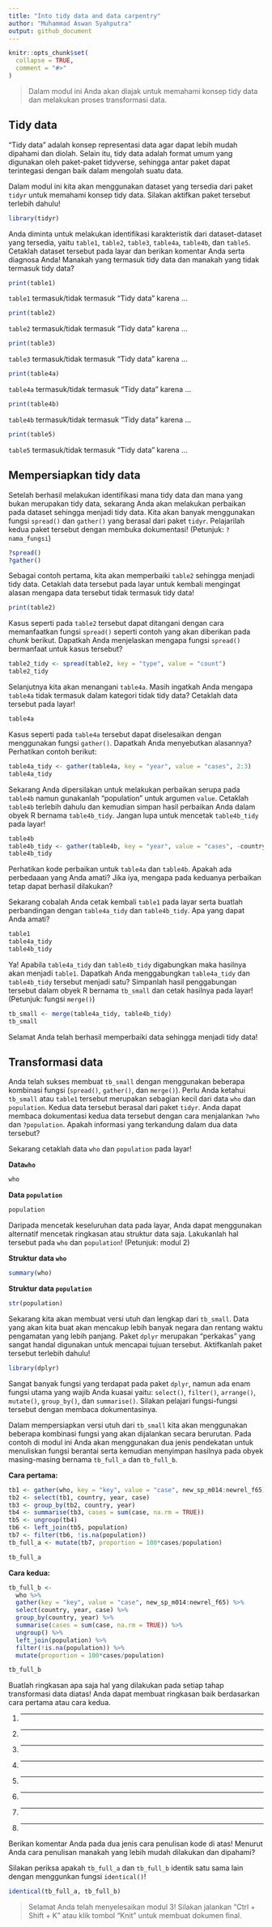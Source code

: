 ```yaml
---
title: "Into tidy data and data carpentry"
author: "Muhammad Aswan Syahputra"
output: github_document
---
```


```r
knitr::opts_chunk$set(
  collapse = TRUE,
  comment = "#>"
)
```
<!-- Baris kode di atas merupakan pengaturan untuk dokumen R Markdown dan tidak akan tercetak pada berkas dokumen akhir -->

> Dalam modul ini Anda akan diajak untuk memahami konsep tidy data dan melakukan proses transformasi data.

## Tidy data

"Tidy data" adalah konsep representasi data agar dapat lebih mudah dipahami dan diolah. Selain itu, tidy data adalah format umum yang digunakan oleh paket-paket tidyverse, sehingga antar paket dapat terintegasi dengan baik dalam mengolah suatu data.

Dalam modul ini kita akan menggunakan dataset yang tersedia dari paket `tidyr` untuk memahami konsep tidy data. Silakan aktifkan paket tersebut terlebih dahulu!

```r
library(tidyr)
```

Anda diminta untuk melakukan identifikasi karakteristik dari dataset-dataset yang tersedia, yaitu `table1`, `table2`, `table3`, `table4a`, `table4b`, dan `table5`. Cetaklah dataset tersebut pada layar dan berikan komentar Anda serta diagnosa Anda! Manakah yang termasuk tidy data dan manakah yang tidak termasuk tidy data?

```r
print(table1)
```

`table1` termasuk/tidak termasuk "Tidy data" karena ...

```r
print(table2)
```

`table2` termasuk/tidak termasuk "Tidy data" karena ...

```r
print(table3)
```

`table3` termasuk/tidak termasuk "Tidy data" karena ...


```r
print(table4a)
```

`table4a` termasuk/tidak termasuk "Tidy data" karena ...

```r
print(table4b)
```

`table4b` termasuk/tidak termasuk "Tidy data" karena ...

```r
print(table5)
```

`table5` termasuk/tidak termasuk "Tidy data" karena ...

## Mempersiapkan tidy data

Setelah berhasil melakukan identifikasi mana tidy data dan mana yang bukan merupakan tidy data, sekarang Anda akan melakukan perbaikan pada dataset sehingga menjadi tidy data. Kita akan banyak menggunakan fungsi `spread()` dan `gather()` yang berasal dari paket `tidyr`. Pelajarilah kedua paket tersebut dengan membuka dokumentasi! (Petunjuk: `?nama_fungsi`)

```r
?spread()
?gather()
```

Sebagai contoh pertama, kita akan memperbaiki `table2` sehingga menjadi tidy data. Cetaklah data tersebut pada layar untuk kembali mengingat alasan mengapa data tersebut tidak termasuk tidy data!

```r
print(table2)
```

Kasus seperti pada `table2` tersebut dapat ditangani dengan cara memanfaatkan fungsi `spread()` seperti contoh yang akan diberikan pada *chunk* berikut. Dapatkah Anda menjelaskan mengapa fungsi `spread()` bermanfaat untuk kasus tersebut?

```r
table2_tidy <- spread(table2, key = "type", value = "count")
table2_tidy
```

Selanjutnya kita akan menangani `table4a`. Masih ingatkah Anda mengapa `table4a` tidak termasuk dalam kategori tidak tidy data? Cetaklah data tersebut pada layar!

```r
table4a
```

Kasus seperti pada `table4a` tersebut dapat diselesaikan dengan menggunakan fungsi `gather()`. Dapatkah Anda menyebutkan alasannya? Perhatikan contoh berikut:

```r
table4a_tidy <- gather(table4a, key = "year", value = "cases", 2:3)
table4a_tidy
```

Sekarang Anda dipersilakan untuk melakukan perbaikan serupa pada `table4b` namun gunakanlah "population" untuk argumen `value`. Cetaklah `table4b` terlebih dahulu dan kemudian simpan hasil perbaikan Anda dalam obyek R bernama `table4b_tidy`. Jangan lupa untuk mencetak `table4b_tidy` pada layar!

```r
table4b
table4b_tidy <- gather(table4b, key = "year", value = "cases", -country)
table4b_tidy
```

Perhatikan kode perbaikan untuk `table4a` dan `table4b`. Apakah ada perbedaaan yang Anda amati? Jika iya, mengapa pada keduanya perbaikan tetap dapat berhasil dilakukan?

Sekarang cobalah Anda cetak kembali `table1` pada layar serta buatlah perbandingan dengan `table4a_tidy` dan `table4b_tidy`. Apa yang dapat Anda amati?

```r
table1
table4a_tidy
table4b_tidy
```

Ya! Apabila `table4a_tidy` dan `table4b_tidy` digabungkan maka hasilnya akan menjadi `table1`. Dapatkah Anda menggabungkan `table4a_tidy` dan `table4b_tidy` tersebut menjadi satu? Simpanlah hasil penggabungan tersebut dalam obyek R bernama `tb_small` dan cetak hasilnya pada layar! (Petunjuk: fungsi `merge()`)

```r
tb_small <- merge(table4a_tidy, table4b_tidy)
tb_small
```

Selamat Anda telah berhasil memperbaiki data sehingga menjadi tidy data!

## Transformasi data

Anda telah sukses membuat `tb_small` dengan menggunakan beberapa kombinasi fungsi (`spread()`, `gather()`, dan `merge()`). Perlu Anda ketahui `tb_small` atau `table1` tersebut merupakan sebagian kecil dari data `who` dan `population`. Kedua data tersebut berasal dari paket `tidyr`. Anda dapat membaca dokumentasi kedua data tersebut dengan cara menjalankan `?who` dan `?population`. Apakah informasi yang terkandung dalam dua data tersebut?

Sekarang cetaklah data `who` dan `population` pada layar!

**Data`who`**

```r
who
```

**Data `population`**

```r
population
```

Daripada mencetak keseluruhan data pada layar, Anda dapat menggunakan alternatif mencetak ringkasan atau struktur data saja. Lakukanlah hal tersebut pada `who` dan `population`! (Petunjuk: modul 2)

**Struktur data `who`**

```r
summary(who)
```

**Struktur data `population`**

```r
str(population)
```

Sekarang kita akan membuat versi utuh dan lengkap dari `tb_small`. Data yang akan kita buat akan mencakup lebih banyak negara dan rentang waktu pengamatan yang lebih panjang. Paket `dplyr` merupakan "perkakas" yang sangat handal digunakan untuk mencapai tujuan tersebut. Aktifkanlah paket tersebut terlebih dahulu!

```r
library(dplyr)
```

Sangat banyak fungsi yang terdapat pada paket `dplyr`, namun ada enam fungsi utama yang wajib Anda kuasai yaitu: `select()`, `filter()`, `arrange()`, `mutate()`, `group_by()`, dan `summarise()`. Silakan pelajari fungsi-fungsi tersebut dengan membaca dokumentasinya.

Dalam mempersiapkan versi utuh dari `tb_small` kita akan menggunakan beberapa kombinasi fungsi yang akan dijalankan secara berurutan. Pada contoh di modul ini Anda akan menggunakan dua jenis pendekatan untuk menuliskan fungsi berantai serta kemudian menyimpan hasilnya pada obyek masing-masing bernama `tb_full_a` dan `tb_full_b`.

**Cara pertama:**

```r
tb1 <- gather(who, key = "key", value = "case", new_sp_m014:newrel_f65)
tb2 <- select(tb1, country, year, case)
tb3 <- group_by(tb2, country, year)
tb4 <- summarise(tb3, cases = sum(case, na.rm = TRUE))
tb5 <- ungroup(tb4)
tb6 <- left_join(tb5, population)
tb7 <- filter(tb6, !is.na(population))
tb_full_a <- mutate(tb7, proportion = 100*cases/population)

tb_full_a
```

**Cara kedua:**

```r
tb_full_b <- 
  who %>% 
  gather(key = "key", value = "case", new_sp_m014:newrel_f65) %>% 
  select(country, year, case) %>% 
  group_by(country, year) %>% 
  summarise(cases = sum(case, na.rm = TRUE)) %>% 
  ungroup() %>% 
  left_join(population) %>% 
  filter(!is.na(population)) %>% 
  mutate(proportion = 100*cases/population)

tb_full_b
```

Buatlah ringkasan apa saja hal yang dilakukan pada setiap tahap transformasi data diatas! Anda dapat membuat ringkasan baik berdasarkan cara pertama atau cara kedua.

1. ___
2. ___
3. ___
4. ___
5. ___
6. ___
7. ___
8. ___

Berikan komentar Anda pada dua jenis cara penulisan kode di atas! Menurut Anda cara penulisan manakah yang lebih mudah dilakukan dan dipahami?

Silakan periksa apakah `tb_full_a` dan `tb_full_b` identik satu sama lain dengan menggunkan fungsi `identical()`!

```r
identical(tb_full_a, tb_full_b)
```

> Selamat Anda telah menyelesaikan modul 3! Silakan jalankan "Ctrl + Shift + K" atau klik tombol "Knit" untuk membuat dokumen final.
